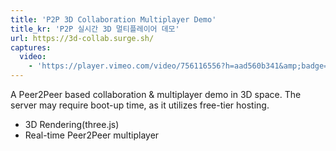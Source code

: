 ```yaml
---
title: 'P2P 3D Collaboration Multiplayer Demo'
title_kr: 'P2P 실시간 3D 멀티플레이어 데모'
url: https://3d-collab.surge.sh/
captures:
  video:
    - 'https://player.vimeo.com/video/756116556?h=aad560b341&amp;badge=0&amp;autopause=0&amp;player_id=0&amp;app_id=58479'
---
```


A Peer2Peer based collaboration & multiplayer demo in 3D space. The server may require boot-up time, as it utilizes free-tier hosting.

- 3D Rendering(three.js)
- Real-time Peer2Peer multiplayer
